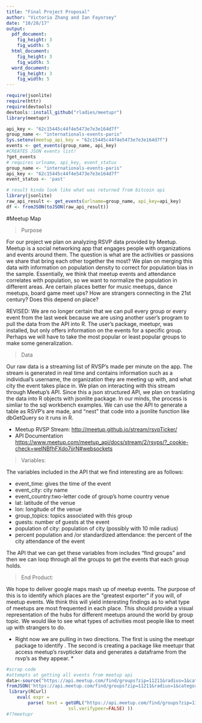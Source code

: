 ```yaml
---
title: "Final Project Proposal"
author: "Victoria Zhang and Ian Fayorsey"
date: "10/28/17"
output:
  pdf_document:
    fig_height: 3
    fig_width: 5
  html_document:
    fig_height: 3
    fig_width: 5
  word_document:
    fig_height: 3
    fig_width: 5
---
```

```r
require(jsonlite)
require(httr)
require(devtools)
devtools::install_github("rladies/meetupr")
library(meetupr)

api_key <- "62c15445c44f4e5473e7e3e164d7f"
group_name <- "internationals-events-paris"
Sys.setenv(meetup_api_key = "62c15445c44f4e5473e7e3e164d7f")
events <- get_events(group_name, api_key) 
#CREATES JSON events list!
?get_events
# requires urlname, api_key, event_status
group_name <- "internationals-events-paris"
api_key <- "62c15445c44f4e5473e7e3e164d7f"
event_status <- 'past'

# result kinda look like what was returned from bitcoin api
library(jsonlite)
raw_api_result <- get_events(urlname=group_name, api_key=api_key)
df <- fromJSON(toJSON(raw_api_result))

```

#Meetup Map

> Purpose

For our project we plan on analyzing RSVP data provided by Meetup. Meetup is a social networking app that engages people with organizations and events around them. The question is what are the activities or passions we share that bring each other together the most? We plan on merging this data with information on population density to correct for population bias in the sample. Essentially, we think that meetup events and attendance correlates with population, so we want to normalize the population in different areas. Are certain places better for music meetups, dance meetups, board game meet ups?  How are strangers connecting in the 21st century? Does this depend on place?

REVISED: We are no longer certain that we can pull every group or every event from the last week because we are using another user's program to pull the data from the API into R. The user's package, meetupr, was installed, but only offers information on the events for a specific group. Perhaps we will have to take the most popular or least popular groups to make some generalization. 


> Data 

Our raw data is a streaming list of RVSP's made per minute on the app. The stream is generated in real time and contains information such as a individual's username, the organization they are meeting up with, and what city the event takes place in. We plan on interacting with this stream through Meetup's API. Since this a json structured API, we plan on tranlating the data into R objects with jsonlite package. In our minds, the process is simliar to the sql workbench examples. We can use the API to generate a table as RSVP's are made, and "nest" that code into a jsonlite function like dbGetQuery so it runs in R. 
 
 
* Meetup RVSP Stream: <http://meetup.github.io/stream/rsvpTicker/>
* API Documentation <https://www.meetup.com/meetup_api/docs/stream/2/rsvps/?_cookie-check=weINBfhFXdo7jjrN#websockets>


> Variables: 

The variables included in the API that we find interesting are as follows:

* event_time: gives the time of the event
* event_city: city name 
* event_country:two-letter code of group's home country
venue
* lat: latitude of the venue
* lon: longitude of the venue 
* group_topics: topics associated with this group
* guests: number of guests at the event
* population of city: population of city (possibly with 10 mile radius)
* percent population and /or standardized attendance: the percent of the city attendance of the event 

The API that we can get these variables from includes "find groups" and then we can loop through all the groups to get the events that each group holds. 

> End Product:

We hope to deliver google maps mash up of meetup events. The purpose of this is to identify which places are the "greatest exporter" if you will, of meetup events. We think this will yield interesting findings as to what type of meetups are most frequented in each place. This should provide a visual representation of the hubs for different meetups around the world by group topic.  We would like to see what types of activities most people like to meet up with strangers to do. 

* Right now we are pulling in two directions. The first is using the meetupr package to identify . The second is creating a package like meetupr that access meetup's rsvpticker data and generates a dataframe from the rsvp's as they appear. * 

```r
#scrap code
#attempts at getting all events from meetup api
data<-source("https://api.meetup.com/find/groups?zip=11211&radius=1&category=25&order=members")
fromJSON('https://api.meetup.com/find/groups?zip=11211&radius=1&category=25&order=members')
 library(RCurl)
    eval( expr = 
        parse( text = getURL("https://api.meetup.com/find/groups?zip=11211&radius=1&category=25&order=members",
                       ssl.verifypeer=FALSE) ))
#??meetupr
```

